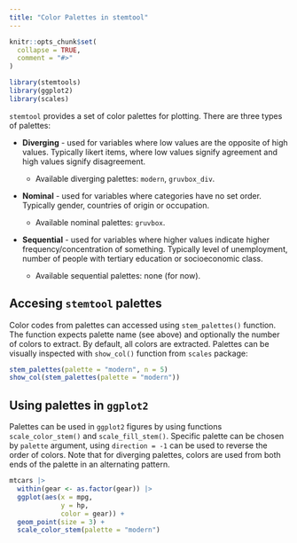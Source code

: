 ```yaml
---
title: "Color Palettes in stemtool"
---
```


```r
knitr::opts_chunk$set(
  collapse = TRUE,
  comment = "#>"
)
```

```r
library(stemtools)
library(ggplot2)
library(scales)
```

`stemtool` provides a set of color palettes for plotting. There are three types of palettes:

-   **Diverging** - used for variables where low values are the opposite of high values. Typically likert items, where low values signify agreement and high values signify disagreement.

    -   Available diverging palettes: `modern`, `gruvbox_div`.

-   **Nominal** - used for variables where categories have no set order. Typically gender, countries of origin or occupation.

    -   Available nominal palettes: `gruvbox`.

-   **Sequential** - used for variables where higher values indicate higher frequency/concentration of something. Typically level of unemployment, number of people with tertiary education or socioeconomic class.

    -   Available sequential palettes: none (for now).

## Accesing `stemtool` palettes

Color codes from palettes can accessed using `stem_palettes()` function. The function expects palette name (see above) and optionally the number of colors to extract. By default, all colors are extracted. Palettes can be visually inspected with `show_col()` function from `scales` package:

```r
stem_palettes(palette = "modern", n = 5)
show_col(stem_palettes(palette = "modern"))
```

## Using palettes in `ggplot2`

Palettes can be used in `ggplot2` figures by using functions `scale_color_stem()` and `scale_fill_stem()`. Specific palette can be chosen by `palette` argument, using `direction = -1` can be used to reverse the order of colors. Note that for diverging palettes, colors are used from both ends of the palette in an alternating pattern.

```r
mtcars |> 
  within(gear <- as.factor(gear)) |> 
  ggplot(aes(x = mpg,
             y = hp,
             color = gear)) +
  geom_point(size = 3) +
  scale_color_stem(palette = "modern")
```

